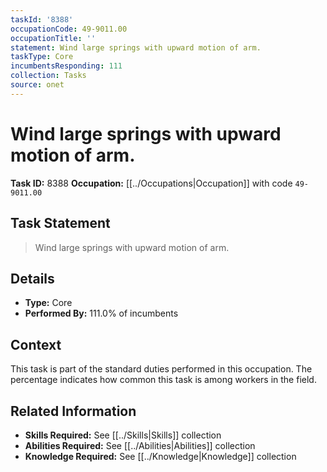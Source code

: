 ```yaml
---
taskId: '8388'
occupationCode: 49-9011.00
occupationTitle: ''
statement: Wind large springs with upward motion of arm.
taskType: Core
incumbentsResponding: 111
collection: Tasks
source: onet
---
```

# Wind large springs with upward motion of arm.

**Task ID:** 8388
**Occupation:** [[../Occupations|Occupation]] with code `49-9011.00`

## Task Statement

> Wind large springs with upward motion of arm.

## Details

- **Type:** Core
- **Performed By:** 111.0% of incumbents

## Context

This task is part of the standard duties performed in this occupation. The percentage indicates how common this task is among workers in the field.

## Related Information

- **Skills Required:** See [[../Skills|Skills]] collection
- **Abilities Required:** See [[../Abilities|Abilities]] collection
- **Knowledge Required:** See [[../Knowledge|Knowledge]] collection
